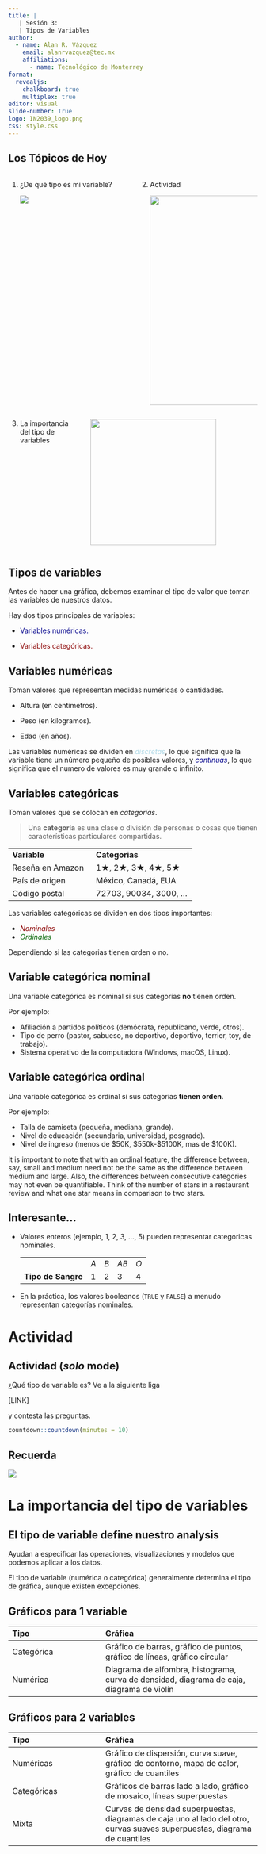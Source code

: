 ```yaml
---
title: |
   | Sesión 3: 
   | Tipos de Variables  
author: 
  - name: Alan R. Vázquez
    email: alanrvazquez@tec.mx
    affiliations:
      - name: Tecnológico de Monterrey
format: 
  revealjs:
    chalkboard: true
    multiplex: true
editor: visual
slide-number: True
logo: IN2039_logo.png
css: style.css
---
```


## Los Tópicos de Hoy

::: columns
::: {.column width="50%"}
1.  ¿De qué tipo es mi variable?

    ![](images/clipboard-2750534250.png)
:::

::: {.column width="50%"}
2.  Actividad

    ![](images/clipboard-4224793803.png){width="423"}
:::
:::

::: columns
::: {.column width="30%"}
3.  La importancia del tipo de variables
:::

::: {.column width="70%"}
![](images/clipboard-1628090285.png){width="254"}
:::
:::

## Tipos de variables

Antes de hacer una gráfica, debemos examinar el tipo de valor que toman las variables de nuestros datos.

Hay dos tipos principales de variables:

-   [Variables numéricas.]{style="color:darkblue;"}

-   [Variables categóricas.]{style="color:darkred;"}

## Variables numéricas

Toman valores que representan medidas numéricas o cantidades.

-   Altura (en centímetros).

-   Peso (en kilogramos).

-   Edad (en años).

Las variables numéricas se dividen en [*discretas*]{style="color:lightblue;"}, lo que significa que la variable tiene un número pequeño de posibles valores, y [*continuas*]{style="color:darkblue;"}, lo que significa que el numero de valores es muy grande o infinito.

## Variables categóricas

Toman valores que se colocan en *categorías*.

> Una **categoría** es una clase o división de personas o cosas que tienen características particulares compartidas.

|                  |                                                                 |
|---------------------------------|---------------------------------------|
| **Variable**     | **Categorias**                                                  |
| Reseña en Amazon | 1$\bigstar$, 2$\bigstar$, 3$\bigstar$, 4$\bigstar$, 5$\bigstar$ |
| País de origen   | México, Canadá, EUA                                             |
| Código postal    | 72703, 90034, 3000, ...                                         |

Las variables categóricas se dividen en dos tipos importantes:

-   [*Nominales*]{style="color:darkred;"}
-   [*Ordinales*]{style="color:darkgreen;"}

::: notes
Dependiendo si las categorias tienen orden o no.
:::

## Variable categórica nominal

Una variable categórica es nominal si sus categorías **no** tienen orden.

Por ejemplo:

-   Afiliación a partidos políticos (demócrata, republicano, verde, otros).
-   Tipo de perro (pastor, sabueso, no deportivo, deportivo, terrier, toy, de trabajo).
-   Sistema operativo de la computadora (Windows, macOS, Linux).

## Variable categórica ordinal

Una variable categórica es ordinal si sus categorías **tienen orden**.

Por ejemplo:

-   Talla de camiseta (pequeña, mediana, grande).
-   Nivel de educación (secundaria, universidad, posgrado).
-   Nivel de ingreso (menos de \$50K, \$550k-\$5100K, mas de \$100K).

::: notes
It is important to note that with an ordinal feature, the difference between, say, small and medium need not be the same as the difference between medium and large. Also, the differences between consecutive categories may not even be quantifiable. Think of the number of stars in a restaurant review and what one star means in comparison to two stars.
:::

## Interesante...

-   Valores enteros (ejemplo, 1, 2, 3, ..., 5) pueden representar categoricas nominales.

    |                    |     |     |      |     |
    |--------------------|-----|-----|------|-----|
    |                    | *A* | *B* | *AB* | *O* |
    | **Tipo de Sangre** | 1   | 2   | 3    | 4   |

<!-- -->

-   En la práctica, los valores booleanos (`TRUE` y `FALSE`) a menudo representan categorías nominales.

# Actividad

## Actividad (*solo* mode)

¿Qué tipo de variable es? Ve a la siguiente liga

\[LINK\]

y contesta las preguntas.

```r
countdown::countdown(minutes = 10)
```

## Recuerda

![](images/clipboard-2750534250.png)

# La importancia del tipo de variables

## El tipo de variable define nuestro analysis

Ayudan a especificar las operaciones, visualizaciones y modelos que podemos aplicar a los datos.

El tipo de variable (numérica o categórica) generalmente determina el tipo de gráfica, aunque existen excepciones.

## Gráficos para 1 variable

::: center
| Tipo       | Gráfica                                                                                   |
|:--------------------------|:--------------------------------------------|
| Categórica | Gráfico de barras, gráfico de puntos, gráfico de líneas, gráfico circular                 |
| Numérica   | Diagrama de alfombra, histograma, curva de densidad, diagrama de caja, diagrama de violín |
:::

## Gráficos para 2 variables

::: center
| Tipo        | Gráfica                                                                                                                    |
|:--------------------------|:--------------------------------------------|
| Numéricas   | Gráfico de dispersión, curva suave, gráfico de contorno, mapa de calor, gráfico de cuantiles                               |
| Categóricas | Gráficos de barras lado a lado, gráfico de mosaico, líneas superpuestas                                                    |
| Mixta       | Curvas de densidad superpuestas, diagramas de caja uno al lado del otro, curvas suaves superpuestas, diagrama de cuantiles |
:::
